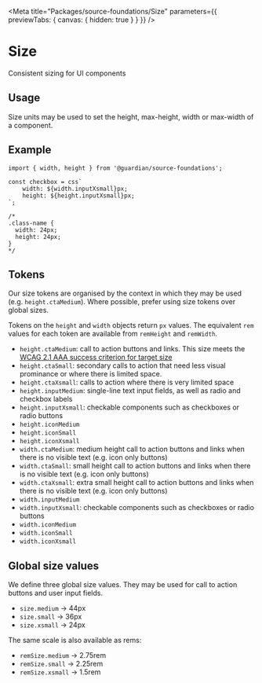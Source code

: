 
<Meta
	title="Packages/source-foundations/Size"
	parameters={{ previewTabs: { canvas: { hidden: true } } }}
/>

# Size

Consistent sizing for UI components

## Usage

Size units may be used to set the height, max-height, width or max-width of a
component.

## Example

```tsx
import { width, height } from '@guardian/source-foundations';

const checkbox = css`
	width: ${width.inputXsmall}px;
	height: ${height.inputXsmall}px;
`;

/*
.class-name {
  width: 24px;
  height: 24px;
}
*/
```

## Tokens

Our size tokens are organised by the context in which they may be used (e.g.
`height.ctaMedium`). Where possible, prefer using size tokens over global sizes.

Tokens on the `height` and `width` objects return `px` values. The equivalent
`rem` values for each token are available from `remHeight` and `remWidth`.

- `height.ctaMedium`: call to action buttons and links. This size
  meets the [WCAG 2.1 AAA success criterion for target size](https://www.w3.org/TR/WCAG21/#target-size)
- `height.ctaSmall`: secondary calls to action that need less visual
  prominance or where there is limited space.
- `height.ctaXsmall`: calls to action where there is very
  limited space
- `height.inputMedium`: single-line text input fields, as well as
  radio and checkbox labels
- `height.inputXsmall`: checkable components such as checkboxes or
  radio buttons
- `height.iconMedium`
- `height.iconSmall`
- `height.iconXsmall`
- `width.ctaMedium`: medium height call to action buttons and links when there is no visible text (e.g. icon only buttons)
- `width.ctaSmall`: small height call to action buttons and links when
  there is no visible text (e.g. icon only buttons)
- `width.ctaXsmall`: extra small height call to action buttons and
  links when there is no visible text (e.g. icon only buttons)
- `width.inputMedium`
- `width.inputXsmall`: checkable components such as checkboxes or
  radio buttons
- `width.iconMedium`
- `width.iconSmall`
- `width.iconXsmall`

## Global size values

We define three global size values. They may be used for call to action buttons
and user input fields.

- `size.medium` -> 44px
- `size.small` -> 36px
- `size.xsmall` -> 24px

The same scale is also available as rems:

- `remSize.medium` -> 2.75rem
- `remSize.small` -> 2.25rem
- `remSize.xsmall` -> 1.5rem
